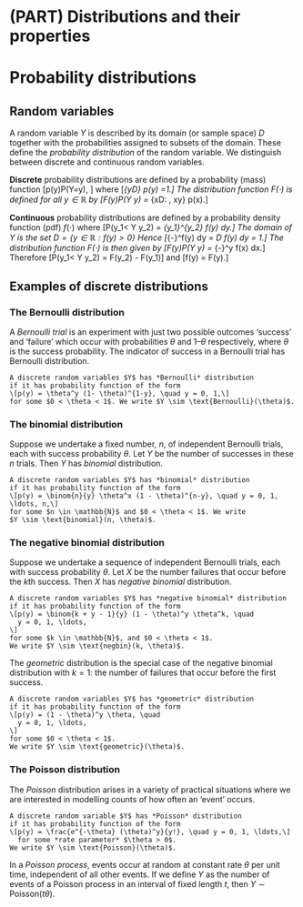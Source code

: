 # (PART) Distributions and their properties {-}

# Probability distributions 

## Random variables

A random variable $Y$ is described by its domain (or sample space) $D$
together with the probabilities assigned to subsets of the domain.
These define the *probability distribution* of the random variable.
We distinguish between discrete and
continuous random variables.

**Discrete** probability distributions are defined by a probability (mass)
function
\[p(y)\equiv P(Y=y), \quad \text{for $y \in D$}\]
where
\[\sum_{y\in D} p(y) =1.\]
The distribution function $F(\cdot)$ is defined for all $y \in \mathbb{R}$ by
\[F(y)\equiv P(Y \leq y) = \sum_{x\in D: \, x\le y} p(x).\]

**Continuous** probability distributions are defined by a probability density
function (pdf) $f(\cdot)$ where
\[P(y_1< Y \leq y_2) = \int_{y_1}^{y_2} f(y) dy.\]
The domain of $Y$ is the set $D = \{y \in \mathbb{R}: f(y) > 0\}$
Hence
\[\int_{-\infty}^\infty f(y) dy = \int_D f(y) dy = 1.\]
The distribution function $F(\cdot)$ is then given by
\[F(y)\equiv P(Y \leq y) = \int_{-\infty}^y f(x) dx.\]
Therefore
\[P(y_1< Y \leq y_2) = F(y_2) - F(y_1)\]
and
\[f(y) = \frac{d}{dy} F(y).\]

## Examples of discrete distributions

### The Bernoulli distribution

A *Bernoulli trial* is an experiment with just two possible 
outcomes 'success' and 'failure' which
occur with probabilities $\theta$ and $1– \theta$ respectively, 
where $\theta$ is the success probability. The indicator of success
in a Bernoulli trial has Bernoulli distribution.

```definition
A discrete random variables $Y$ has *Bernoulli* distribution 
if it has probability function of the form
\[p(y) = \theta^y (1- \theta)^{1-y}, \quad y = 0, 1,\]
for some $0 < \theta < 1$. We write $Y \sim \text{Bernoulli}(\theta)$.
```

### The binomial distribution

Suppose we undertake a fixed number, $n$, of independent Bernoulli 
trials, each with success
probability $\theta$. Let $Y$ be the number of successes 
in these $n$ trials. Then $Y$ has *binomial*
distribution.

```definition
A discrete random variables $Y$ has *binomial* distribution 
if it has probability function of the form
\[p(y) = \binom{n}{y} \theta^x (1 - \theta)^{n-y}, \quad y = 0, 1, \ldots, n,\]
for some $n \in \mathbb{N}$ and $0 < \theta < 1$. We write
$Y \sim \text{binomial}(n, \theta)$.
```

### The negative binomial distribution

Suppose we undertake a sequence of independent Bernoulli trials, 
each with success probability $\theta$.
Let $X$ be the number failures that occur before the $k$th success.
Then $X$ has *negative binomial* distribution.
```definition
A discrete random variables $Y$ has *negative binomial* distribution 
if it has probability function of the form
\[p(y) = \binom{k + y - 1}{y} (1 - \theta)^y \theta^k, \quad
  y = 0, 1, \ldots,
\]
for some $k \in \mathbb{N}$, and $0 < \theta < 1$.
We write $Y \sim \text{negbin}(k, \theta)$.
```

The *geometric* distribution is the special case of the negative
binomial distribution with $k = 1$: the number
of failures that occur before the first success.

```definition
A discrete random variables $Y$ has *geometric* distribution 
if it has probability function of the form
\[p(y) = (1 - \theta)^y \theta, \quad
  y = 0, 1, \ldots,
\]
for some $0 < \theta < 1$.
We write $Y \sim \text{geometric}(\theta)$.
```

### The Poisson distribution {#poisson}

The *Poisson* distribution arises in a variety of practical situations 
where we are interested in modelling counts of how often
an 'event' occurs.

```definition
A discrete random variable $Y$ has *Poisson* distribution 
if it has probability function of the form
\[p(y) = \frac{e^{-\theta} (\theta)^y}{y!}, \quad y = 0, 1, \ldots,\]
  for some *rate parameter* $\theta > 0$.
We write $Y \sim \text{Poisson}(\theta)$.
```

In a *Poisson process*, events occur at random at constant rate $\theta$ 
per unit time, independent of all other events. If we define $Y$ as
the number of events of a Poisson process in an interval of fixed length $t$,
then
$Y \sim \text{Poisson}(t \theta)$.

